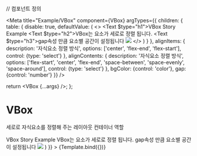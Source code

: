 
// 컴포넌트 정의

<Meta
  title="Example/VBox"
  component={VBox}
  argTypes={{
    children: {
      table: {
        disable: true,
        defaultValue: (
          <>
            <Text $type="h1">VBox Story Example</Text>
            <Text $type="h2">VBox는 요소가 세로로 정렬 됩니다.</Text>
            <Text $type="h3">gap속성 만큼 요소별 공간이 설정됩니다</Text>
            <img src="https://www.google.com/images/branding/googlelogo/2x/googlelogo_color_272x92dp.png" />
          </>
        )
      }
    },
    alignItems: {
      description: '자식요소 정렬 방식',
      options: ['center', 'flex-end', 'flex-start'],
      control: {type: 'select'}
    },
    alignContents: {
      description: '자식요소 정렬 방식',
      options: ['flex-start', 'center', 'flex-end', 'space-between', 'space-evenly', 'space-around'],
      control: {type: 'select'}
    },
    bgColor: {control: 'color'},
    gap: {control: 'number'}
  }}
/>

<!-- Define template for Primary Story -->

  return <VBox {...args} />;
};

# VBox

세로로 자식요소를 정렬해 주는 레이아웃 컨테이너 역할

<Canvas>
  <Story
    name="기본"
    args={{
      gap: Space.s,
      children: (
        <>
          <Text $type="h1">VBox Story Example</Text>
          <Text $type="h2">VBox는 요소가 세로로 정렬 됩니다.</Text>
          <Text $type="h3">gap속성 만큼 요소별 공간이 설정됩니다</Text>
          <img src="https://www.google.com/images/branding/googlelogo/2x/googlelogo_color_272x92dp.png" />
        </>
      )
    }}
  >
    {Template.bind({})}
  </Story>
</Canvas>
